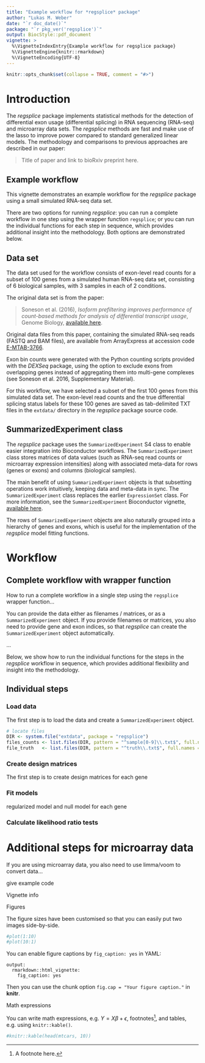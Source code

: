 ```yaml
---
title: "Example workflow for *regsplice* package"
author: "Lukas M. Weber"
date: "`r doc_date()`"
package: "`r pkg_ver('regsplice')`"
output: BiocStyle::pdf_document
vignette: >
  %\VignetteIndexEntry{Example workflow for regsplice package}
  %\VignetteEngine{knitr::rmarkdown}
  %\VignetteEncoding{UTF-8}
---
```


```r
knitr::opts_chunk$set(collapse = TRUE, comment = "#>")
```

\pagebreak


# Introduction

The *regsplice* package implements statistical methods for the detection of differential exon usage (differential splicing) in RNA sequencing (RNA-seq) and microarray data sets. The *regsplice* methods are fast and make use of the lasso to improve power compared to standard generalized linear models. The methodology and comparisons to previous approaches are described in our paper:

> Title of paper and link to bioRxiv preprint here.


## Example workflow

This vignette demonstrates an example workflow for the *regsplice* package using a small simulated RNA-seq data set.

There are two options for running *regsplice*: you can run a complete workflow in one step using the wrapper function `regsplice`; or you can run the individual functions for each step in sequence, which provides additional insight into the methodology. Both options are demonstrated below.


## Data set

The data set used for the workflow consists of exon-level read counts for a subset of 100 genes from a simulated human RNA-seq data set, consisting of 6 biological samples, with 3 samples in each of 2 conditions.

The original data set is from the paper:

> Soneson et al. (2016), *Isoform prefiltering improves performance of count-based methods for analysis of differential transcript usage*, Genome Biology, [available here](https://genomebiology.biomedcentral.com/articles/10.1186/s13059-015-0862-3).

Original data files from this paper, containing the simulated RNA-seq reads (FASTQ and BAM files), are available from ArrayExpress at accession code [E-MTAB-3766](http://www.ebi.ac.uk/arrayexpress/experiments/E-MTAB-3766/).

Exon bin counts were generated with the Python counting scripts provided with the *DEXSeq* package, using the option to exclude exons from overlapping genes instead of aggregating them into multi-gene complexes (see Soneson et al. 2016, Supplementary Material).

For this workflow, we have selected a subset of the first 100 genes from this simulated data set. The exon-level read counts and the true differential splicing status labels for these 100 genes are saved as tab-delimited TXT files in the `extdata/` directory in the *regsplice* package source code.


## SummarizedExperiment class

The *regsplice* package uses the `SummarizedExperiment` S4 class to enable easier integration into Bioconductor workflows. The `SummarizedExperiment` class stores matrices of data values (such as RNA-seq read counts or microarray expression intensities) along with associated meta-data for rows (genes or exons) and columns (biological samples).

The main benefit of using `SummarizedExperiment` objects is that subsetting operations work intuitively, keeping data and meta-data in sync. The `SummarizedExperiment` class replaces the earlier `ExpressionSet` class. For more information, see the `SummarizedExperiment` Bioconductor vignette, [available here](http://bioconductor.org/packages/release/bioc/vignettes/SummarizedExperiment/inst/doc/SummarizedExperiment.html).

The rows of `SummarizedExperiment` objects are also naturally grouped into a hierarchy of genes and exons, which is useful for the implementation of the *regsplice* model fitting functions.



# Workflow

## Complete workflow with wrapper function

How to run a complete workflow in a single step using the `regsplice` wrapper function...

You can provide the data either as filenames / matrices, or as a `SummarizedExperiment` object. If you provide filenames or matrices, you also need to provide gene and exon indices, so that *regsplice* can create the `SummarizedExperiment` object automatically.

...

Below, we show how to run the individual functions for the steps in the *regsplice* workflow in sequence, which provides additional flexibility and insight into the methodology.



## Individual steps

### Load data

The first step is to load the data and create a `SummarizedExperiment` object.

```r
# locate files
DIR <- system.file("extdata", package = "regsplice")
files_counts <- list.files(DIR, pattern = "^sample[0-9]\\.txt$", full.names = TRUE)
file_truth   <- list.files(DIR, pattern = "^truth\\.txt$", full.names = TRUE)


```

### Create design matrices

The first step is to create design matrices for each gene



### Fit models

regularized model and null model for each gene



### Calculate likelihood ratio tests






# Additional steps for microarray data

If you are using microarray data, you also need to use limma/voom to convert data...

give example code








Vignette info


Figures

The figure sizes have been customised so that you can easily put two images side-by-side. 

```r
#plot(1:10)
#plot(10:1)
```

You can enable figure captions by `fig_caption: yes` in YAML:

    output:
      rmarkdown::html_vignette:
        fig_caption: yes

Then you can use the chunk option `fig.cap = "Your figure caption."` in **knitr**.



Math expressions

You can write math expressions, e.g. $Y = X\beta + \epsilon$, footnotes^[A footnote here.], and tables, e.g. using `knitr::kable()`.

```r
#knitr::kable(head(mtcars, 10))
```


